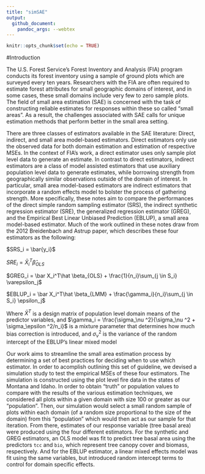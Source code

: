 ```yaml
---
title: "simSAE"
output:
  github_document:
    pandoc_args: --webtex
---
```


```r
knitr::opts_chunk$set(echo = TRUE)
```

#Introduction

The U.S. Forest Service's Forest Inventory and Analysis (FIA) program conducts its forest inventory using a sample of ground plots which are surveyed every ten years. Researchers with the FIA are often required to estimate forest attributes for small geographic domains of interest, and in some cases, these small domains include very few to zero sample plots. The field of small area estimation (SAE) is concerned with the task of constructing reliable estimates for responses within these so called "small areas". As a result, the challenges associated with SAE calls for unique estimation methods that perform better in the small area setting.

There are three classes of estimators available in the SAE literature: Direct, indirect, and small area model-based estimators. Direct estimators only use the observed data for both domain estimation and estimation of respective MSEs. In the context of FIA's work, a direct estimator uses only sample plot level data to generate an estimate. In contrast to direct estimators, indirect estimators are a class of model assisted estimators that use auxiliary population level data to generate estimates, while borrowing strength from geographically similar observations outside of the domain of interest. In particular, small area model-based estimators are indirect estimators that incorporate a random effects model to bolster the process of gathering strength. More specifically, these notes aim to compare the performances of the direct simple random sampling estimator (SRS), the indirect synthetic regression estimator (SRE), the generalized regression estimator (GREG), and the Empirical Best Linear Unbiased Prediction (EBLUP), a small area model-based estimator. Much of the work outlined in these notes draw from the 2012 Breidenbach and Astrup paper, which describes these four estimators as the following:

$SRS_i = \bar{y_i}$

$SRE_i = \bar X_i^T\hat \beta_{OLS}$

$GREG_i = \bar X_i^T\hat \beta_{OLS} + \frac{1}{n_i}\sum_{j \in S_i} \varepsilon_j$

$EBLUP_i = \bar X_i^T\hat \beta_{LMM} + \frac{\gamma_i}{n_i}\sum_{j \in S_i} \epsilon_j$

Where $\bar X^T$ is a design matrix of population level domain means of the predictor variables, and $\gamma_i = \frac{\sigma_\nu ^2}{\sigma_\nu ^2 + \sigma_\epsilon ^2/n_i}$ is a mixture parameter that determines how much bias correction is introduced, and $\sigma_\nu^2$ is the variance of the random intercept of the EBLUP's linear mixed model

Our work aims to streamline the small area estimation process by determining a set of best practices for deciding when to use which estimator. In order to acomplish outlining this set of guideline, we devised a simulation study to test the empirical MSEs of these four estimators. The simulation is constructed using the plot level fire data in the states of Montana and Idaho. In order to obtain "truth" or population values to compare with the results of the various estimation techniques, we considered all plots within a given domain with size 100 or greater as our "population". Then, our simulation would select a small random sample of plots within each domain (of a random size proportional to the size of the domain) from this "population" which would then act as our sample for that iteration. From there, estimates of our response variable (tree basal area) were produced using the four different estimators. For the synthetic and GREG estimators, an OLS model was fit to predict tree basal area using the predictors `tcc` and `bio`, which represent tree canopy cover and biomass, respectively. And for the EBLUP estimator, a linear mixed effects model was fit using the same variables, but introduced random intercept terms to control for domain specific effects. 
